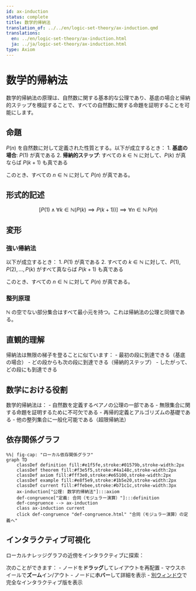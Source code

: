 ```yaml
---
id: ax-induction
status: complete
title: 数学的帰納法
translation_of: ../../en/logic-set-theory/ax-induction.qmd
translations:
  en: ../en/logic-set-theory/ax-induction.html
  ja: ../ja/logic-set-theory/ax-induction.html
type: Axiom
---
```


# 数学的帰納法 {#ax-induction}

数学的帰納法の原理は、自然数に関する基本的な公理であり、基底の場合と帰納的ステップを検証することで、すべての自然数に関する命題を証明することを可能にします。

## 命題

$P(n)$ を自然数に対して定義された性質とする。以下が成立するとき：
1. **基底の場合**: $P(1)$ が真である
2. **帰納的ステップ**: すべての $k \in \mathbb{N}$ に対して、$P(k)$ が真ならば $P(k+1)$ も真である

このとき、すべての $n \in \mathbb{N}$ に対して $P(n)$ が真である。

## 形式的記述

$$\left[P(1) \land \forall k \in \mathbb{N}(P(k) \implies P(k+1))\right] \implies \forall n \in \mathbb{N} \, P(n)$$

## 変形

### 強い帰納法

以下が成立するとき：
1. $P(1)$ が真である
2. すべての $k \in \mathbb{N}$ に対して、$P(1), P(2), \ldots, P(k)$ がすべて真ならば $P(k+1)$ も真である

このとき、すべての $n \in \mathbb{N}$ に対して $P(n)$ が真である。

### 整列原理

$\mathbb{N}$ の空でない部分集合はすべて最小元を持つ。これは帰納法の公理と同値である。

## 直観的理解

帰納法は無限の梯子を登ることに似ています：
- 最初の段に到達できる（基底の場合）
- どの段からも次の段に到達できる（帰納的ステップ）
- したがって、どの段にも到達できる

## 数学における役割

数学的帰納法は：
- 自然数を定義するペアノの公理の一部である
- 無限集合に関する命題を証明するために不可欠である
- 再帰的定義とアルゴリズムの基礎である
- 他の整列集合に一般化可能である（超限帰納法）

## 依存関係グラフ

```mermaid
%%| fig-cap: "ローカル依存関係グラフ"
graph TD
    classDef definition fill:#e1f5fe,stroke:#01579b,stroke-width:2px
    classDef theorem fill:#f3e5f5,stroke:#4a148c,stroke-width:2px
    classDef axiom fill:#fff3e0,stroke:#e65100,stroke-width:2px
    classDef example fill:#e8f5e9,stroke:#1b5e20,stroke-width:2px
    classDef current fill:#ffebee,stroke:#b71c1c,stroke-width:3px
    ax-induction["公理: 数学的帰納法"]:::axiom
    def-congruence["定義: 合同（モジュラー演算）"]:::definition
    def-congruence --> ax-induction
    class ax-induction current
    click def-congruence "def-congruence.html" "合同（モジュラー演算）の定義へ"
```

## インタラクティブ可視化

ローカルナレッジグラフの近傍をインタラクティブに探索：

::: {.graph-viz data-id="ax-induction" data-width="700" data-height="500"}
:::

次のことができます：
- ノードを**ドラッグ**してレイアウトを再配置
- マウスホイールで**ズーム**イン/アウト
- ノードに**ホバー**して詳細を表示
- [別ウィンドウ](../../output/interactive/ja/ax-induction.html){target="_blank"}で完全なインタラクティブ版を表示
